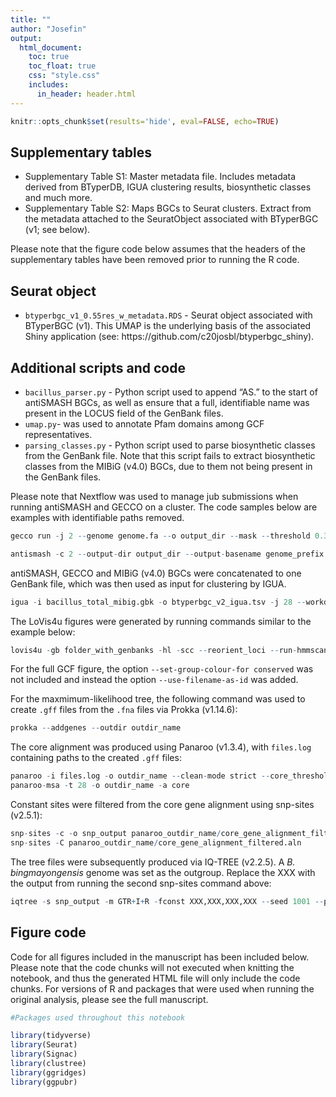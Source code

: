 ```yaml
---
title: ""
author: "Josefin"
output: 
  html_document:
    toc: true
    toc_float: true
    css: "style.css"
    includes:
      in_header: header.html
---
```


```r
knitr::opts_chunk$set(results='hide', eval=FALSE, echo=TRUE)
```

## Supplementary tables

* Supplementary Table S1: Master metadata file. Includes metadata derived from BTyperDB, IGUA clustering results, biosynthetic classes and much more.
* Supplementary Table S2: Maps BGCs to Seurat clusters. Extract from the metadata attached to the SeuratObject associated with BTyperBGC (v1; see below).

Please note that the figure code below assumes that the headers of the supplementary tables have been removed prior to running the R code.

## Seurat object

* `btyperbgc_v1_0.55res_w_metadata.RDS` - Seurat object associated with BTyperBGC (v1). This UMAP is the underlying basis of the associated Shiny application (see: https://github.com/c20josbl/btyperbgc_shiny).

## Additional scripts and code

* `bacillus_parser.py` - Python script used to append "AS." to the start of antiSMASH BGCs, as well as ensure that a full, identifiable name was present in the LOCUS field of the GenBank files.
* `umap.py`- was used to annotate Pfam domains among GCF representatives.
* `parsing_classes.py` - Python script used to parse biosynthetic classes from the GenBank file. Note that this script fails to extract biosynthetic classes from the MIBiG (v4.0) BGCs, due to them not being present in the GenBank files.

Please note that Nextflow was used to manage jub submissions when running antiSMASH and GECCO on a cluster. The code samples below are examples with identifiable paths removed.

```r
gecco run -j 2 --genome genome.fa --o output_dir --mask --threshold 0.3 --merge-gbk
```

```r
antismash -c 2 --output-dir output_dir --output-basename genome_prefix --genefinding-tool prodigal-m genome.fa
```

antiSMASH, GECCO and MIBiG (v4.0) BGCs were concatenated to one GenBank file, which was then used as input for clustering by IGUA.

```r
igua -i bacillus_total_mibig.gbk -o btyperbgc_v2_igua.tsv -j 28 --workdir temp --clustering-distance 0.80 --clustering-method "average"
```

The LoVis4u figures were generated by running commands similar to the example below:
```r
lovis4u -gb folder_with_genbanks -hl -scc --reorient_loci --run-hmmscan --show-all-feature-labels -o output_dir_name --set-group-colour-for conserved
```

For the full GCF figure, the option `--set-group-colour-for conserved` was not included and instead the option `--use-filename-as-id` was added. 

For the maxmimum-likelihood tree, the following command was used to create `.gff` files from the `.fna` files via Prokka (v1.14.6):

```r
prokka --addgenes --outdir outdir_name
```

The core alignment was produced using Panaroo (v1.3.4), with `files.log` containing paths to the created `.gff` files:

```r
panaroo -i files.log -o outdir_name --clean-mode strict --core_threshold 0.95 --remove-invalid-genes -f 0.5 --aligner mafft
panaroo-msa -t 28 -o outdir_name -a core
```

Constant sites were filtered from the core gene alignment using snp-sites (v2.5.1):

```r
snp-sites -c -o snp_output panaroo_outdir_name/core_gene_alignment_filtered.aln
snp-sites -C panaroo_outdir_name/core_gene_alignment_filtered.aln
```

The tree files were subsequently produced via IQ-TREE (v2.2.5). A *B. bingmayongensis* genome was set as the outgroup. Replace the XXX with the output from running the second snp-sites command above:

```r
iqtree -s snp_output -m GTR+I+R -fconst XXX,XXX,XXX,XXX --seed 1001 --prefix outputfiles_iqtree -nt 28 -B 1000 -o BTDB_2022-0000619.2
```


## Figure code

Code for all figures included in the manuscript has been included below. Please note that the code chunks will not executed when knitting the notebook, and thus the generated HTML file will only include the code chunks. For versions of R and packages that were used when running the original analysis, please see the full manuscript.

```r

#Packages used throughout this notebook

library(tidyverse)
library(Seurat)
library(Signac)
library(clustree)
library(ggridges)
library(ggpubr)

```